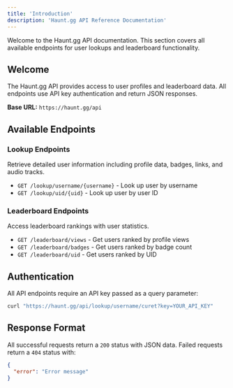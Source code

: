 ```yaml
---
title: 'Introduction'
description: 'Haunt.gg API Reference Documentation'
---
```


<Note>
  Welcome to the Haunt.gg API documentation. This section covers all available endpoints for user lookups and leaderboard functionality.
</Note>

## Welcome

The Haunt.gg API provides access to user profiles and leaderboard data. All endpoints use API key authentication and return JSON responses.

**Base URL:** `https://haunt.gg/api`

## Available Endpoints

### **Lookup Endpoints**
Retrieve detailed user information including profile data, badges, links, and audio tracks.

- `GET /lookup/username/{username}` - Look up user by username
- `GET /lookup/uid/{uid}` - Look up user by user ID

### **Leaderboard Endpoints**  
Access leaderboard rankings with user statistics.

- `GET /leaderboard/views` - Get users ranked by profile views
- `GET /leaderboard/badges` - Get users ranked by badge count
- `GET /leaderboard/uid` - Get users ranked by UID

## Authentication

All API endpoints require an API key passed as a query parameter:

```bash
curl "https://haunt.gg/api/lookup/username/curet?key=YOUR_API_KEY"
```

## Response Format

All successful requests return a `200` status with JSON data. Failed requests return a `404` status with:

```json
{
  "error": "Error message"
}
```
